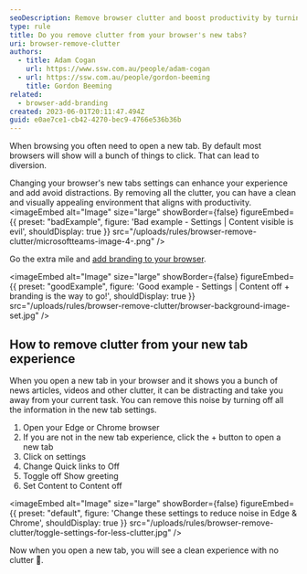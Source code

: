 ```yaml
---
seoDescription: Remove browser clutter and boost productivity by turning off unnecessary new tab features.
type: rule
title: Do you remove clutter from your browser's new tabs?
uri: browser-remove-clutter
authors:
  - title: Adam Cogan
    url: https://www.ssw.com.au/people/adam-cogan
  - url: https://ssw.com.au/people/gordon-beeming
    title: Gordon Beeming
related:
  - browser-add-branding
created: 2023-06-01T20:11:47.494Z
guid: e0ae7ce1-cb42-4270-bec9-4766e536b36b
---
```


When browsing you often need to open a new tab. By default most browsers will show will a bunch of things to click. That can lead to diversion.

Changing your browser's new tabs settings can enhance your experience and add avoid distractions. By removing all the clutter, you can have a clean and visually appealing environment that aligns with productivity.
<imageEmbed
  alt="Image"
  size="large"
  showBorder={false}
  figureEmbed={{
    preset: "badExample",
    figure: 'Bad example - Settings | Content visible is evil',
    shouldDisplay: true
  }}
  src="/uploads/rules/browser-remove-clutter/microsoftteams-image-4-.png"
/>

Go the extra mile and [add branding to your browser](/browser-add-branding).

<imageEmbed
  alt="Image"
  size="large"
  showBorder={false}
  figureEmbed={{
    preset: "goodExample",
    figure: 'Good example - Settings | Content off + branding is the way to go!',
    shouldDisplay: true
  }}
  src="/uploads/rules/browser-remove-clutter/browser-background-image-set.jpg"
/>

## How to remove clutter from your new tab experience

When you open a new tab in your browser and it shows you a bunch of news articles, videos and other clutter, it can be distracting and take you away from your current task. You can remove this noise by turning off all the information in the new tab settings.

1. Open your Edge or Chrome browser
2. If you are not in the new tab experience, click the + button to open a new tab
3. Click on settings
4. Change Quick links to Off
5. Toggle off Show greeting
6. Set Content to Content off


<imageEmbed
  alt="Image"
  size="large"
  showBorder={false}
  figureEmbed={{
    preset: "default",
    figure: 'Change these settings to reduce noise in Edge & Chrome',
    shouldDisplay: true
  }}
  src="/uploads/rules/browser-remove-clutter/toggle-settings-for-less-clutter.jpg"
/>

Now when you open a new tab, you will see a clean experience with no clutter 🤩.